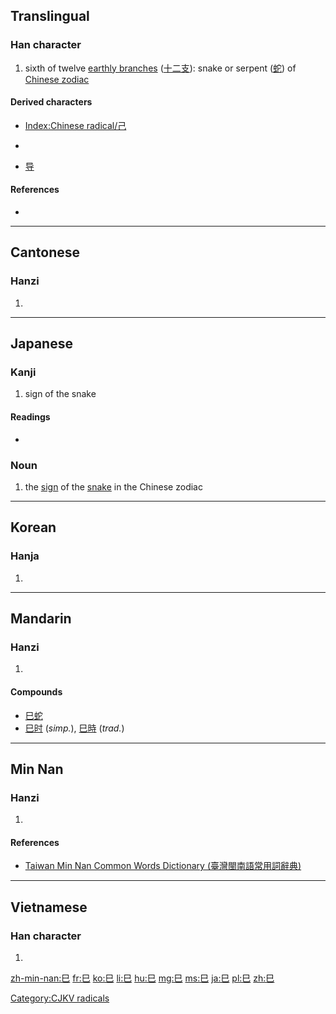 {{also|己|已}}
==Translingual==
{{stroke order|type=animate}}

===Han character===
{{Han char|rn=49|rad=己|as=00|sn=3|var=2|four=7771<sub>7</sub>|canj=口山 (RU)}}

# sixth of twelve [[earthly branch]]es ([[十二支]]): snake or serpent ([[蛇]]) of [[W:Chinese zodiac|Chinese zodiac]]

====Derived characters====
* [[Index:Chinese radical/己]]
* {{Hani|[[包]]}} {{qualifier|Chinese form}}
* [[导]]

====References====
* {{Han ref|kx=0326.120|dkj=08744|dj=0631.010|hdz=20984.020|uh=5DF3|ud=24051|bh=A478|bd=42104}}

----

==Cantonese==

===Hanzi===
{{yue-hanzi|jyut=[[zi6]]|y=ji6}}

# {{defn|lang=yue|sort=己00}}

----

==Japanese==
{{wikipedia|lang=ja}}

===Kanji===
{{ja-kanji|grade=8|rs=己00}}

# sign of the snake

====Readings====
* {{ja-readings|on=[[し]] (shi)|kun=[[み]] (mi)}}

===Noun===
{{ja-noun|み}} 

# the [[sign]] of the [[snake]] in the Chinese zodiac 
----

==Korean==

===Hanja===
{{ko-hanja|hangeul=사|rv=sa|mr=sa|y=sa}}

# {{defn|lang=ko|sort=己00}}

----

==Mandarin==

===Hanzi===
{{cmn-hanzi|pin=[[sì]] ([[si4]])|wg=ssu<sup>4</sup>}}

# {{defn|lang=cmn|sort=己00}}

====Compounds====
* [[巳蛇]]
* [[巳时]] (''simp.''), [[巳時]] (''trad.'')

----

==Min Nan==

===Hanzi===
{{nan-hanzi|tlpa=sū (su<sup>7</sup>), tsī (tsi<sup>7</sup>)}}

# {{defn|lang=nan|sort=己00}}

====References====
*[http://twblg.dict.edu.tw/holodict_new/result_detail.jsp?n_no=210&curpage=1&sample=%E5%B7%B3&radiobutton=1&querytarget=1&limit=20&pagenum=1&rowcount=2 Taiwan Min Nan Common Words Dictionary (臺灣閩南語常用詞辭典)]

----

==Vietnamese==

===Han character===
{{vi-hantu|[[tị]]|rs=己00}}

# {{defn|lang=vi|sort=己00}}

[[Category:CJKV radicals]]

[[zh-min-nan:巳]]
[[fr:巳]]
[[ko:巳]]
[[li:巳]]
[[hu:巳]]
[[mg:巳]]
[[ms:巳]]
[[ja:巳]]
[[pl:巳]]
[[zh:巳]]
